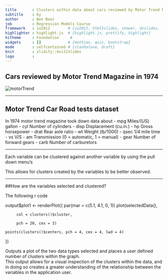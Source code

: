 ```yaml
---
title       : Clusters within data about cars reviewed by Motor Trend Magazine in 1974
subtitle    : by
author      : Ben Boor
job         : Regression Models Course
framework   : io2012        # {io2012, html5slides, shower, dzslides, ...}
highlighter : highlight.js  # {highlight.js, prettify, highlight}
hitheme     : Foundation     # 
widgets     : []            # {mathjax, quiz, bootstrap}
mode        : selfcontained # {standalone, draft}
knit        : slidify::knit2slides
logo        : 
---
```


## Cars reviewed by Motor Trend Magazine in 1974

<img src="http://www.jimsmegamagazines.com/images/Motor%20Trend/Motor_Trend_Magazine-1974-June.jpg" alt="motorTrend">
</script>

---

## Motor Trend Car Road tests dataset
In 1974 motor trend magazine took down data about 
- mpg	Miles/(US) gallon
- cyl	Number of cylinders
- disp	Displacement (cu.in.)
- hp	Gross horsepower
- drat	Rear axle ratio
- wt	Weight (lb/1000)
- qsec	1/4 mile time
- vs	V/S
- am	Transmission (0 = automatic, 1 = manual)
- gear	Number of forward gears
- carb	Number of carburetors


---

Each variable can be clustered against another variable by using the pull down menu's

This allows for clusters created by the  variables to be better observed.

---

##How are the variables selected and clustered?

The following r code 




  output$plot1 <- renderPlot({ par(mar = c(5.1, 4.1, 0, 1))
    plot(selectedData(),
	
         col = clusters()$cluster,
		 
         pch = 20, cex = 3)
		 
    points(clusters()$centers, pch = 4, cex = 4, lwd = 4)
	
  })

  
  
  
  
Outputs a plot of the two data types selected and places a user defined number of clusters within the graph.  
This output allows for a visual inspection of the clusters within the data, and in doing so creates a greater understanding of the relationship between the variables in the application user.  

